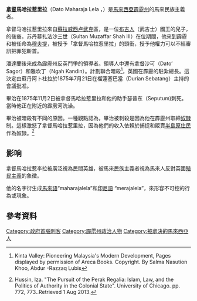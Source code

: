 '''[[拿督|拿督]]馬哈拉惹里拉'''（Dato Maharaja Lela ，{{bd|19世纪||1877年|1月20日|}}）是[[馬來西亞|馬來西亞]][[霹靂州|霹靂州]]的馬來民族主義者。

拿督马哈拉惹里拉來自[[蘇拉威西|蘇拉威西]][[卢武克|卢武克]]區，是一位[[布吉人|布吉人]]（武吉士）國王的兒子，{{Link-en|鄧沙利利|Daeng Salili}}的後裔。苏丹慕扎法沙三世（Sultan Muzaffar Shah III）在位期間，他來到霹靂和被任命為[[穆夫提|穆夫提]]，被授予「拿督馬哈拉惹里拉」的頭銜，授予他權力可以不經審訊把罪犯斬首。

潘達蘭後來成為霹靂州反英鬥爭的領導者。領導人中還有拿督沙可（Dato’ Sagor）和雅坎丁（Ngah Kandin）。計劃聯合暗殺{{Link-en|詹姆斯·韋勒·伍德福德·畢治|James Wheller Woodford Birch}}<ref> Kinta Valley: Pioneering Malaysia's Modern Development, Pages displayed by permission of Areca Books. Copyright. By Salma Nasution Khoo, Abdur -Razzaq Lubis</ref>，英國在霹靂的駐紮總長。這決定由蘇丹阿卜杜拉於1875年7月21日在榴蓮塞巴當（Durian Sebatang）主持的會議批准。

畢治在1875年11月2日被拿督馬哈拉惹里拉和他的助手瑟普东（Seputum)刺死。當時他正在{{Link-en|巴西沙叻|Pasir Salak}}附近的霹雳河洗澡。

畢治被暗殺有不同的原因。一種觀點認為，畢治被刺殺是因為他在霹靂州取締[[奴隸|奴隸]]制。這樣激怒了拿督馬哈拉惹里拉，因為他們的收入依賴於捕捉和販賣[[半島原住民|半島原住民]]作為奴隸。<ref>{{cite web |url=http://mfs.uchicago.edu/public/institutes/2013/islam/prereadings/hussin--the_pursuit_of_the_perak_regalia.pdf |title=存档副本 |accessdate=2013-07-25 |deadurl=yes |archiveurl=https://web.archive.org/web/20130927233743/http://mfs.uchicago.edu/public/institutes/2013/islam/prereadings/hussin--the_pursuit_of_the_perak_regalia.pdf |archivedate=2013-09-27 }} Hussin, Iza. "The Pursuit of the Perak Regalia: Islam, Law, and the Politics of Authority in the Colonial State". University of Chicago. pp. 772, 773..Retrieved 1 Aug 2013.</ref>

== 影响 ==
拿督馬哈拉惹李拉被廣泛視為民間英雄，被馬來民族主義者視為馬來人反對英國[[殖民主義|殖民主義]]的象徵。

他的名字衍生成[[馬來語|馬來語]]“maharajalela”和[[印尼語|印尼語]] “merajalela”，來形容不可控的行為或現象。

==參考資料==
{{Reflist|2}}

[[Category:政府首腦刺客|Category:政府首腦刺客]]
[[Category:霹雳州政治人物|Category:霹雳州政治人物]]
[[Category:被處決的馬來西亞人|Category:被處決的馬來西亞人]]